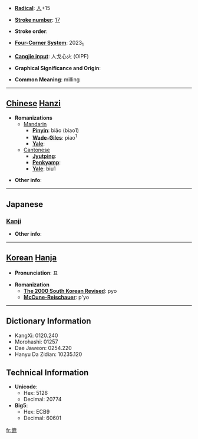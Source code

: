 * '''[[Wiktionary:Chinese radical index| Radical]]''': [[Wiktionary:Chinese radical index 人|人]]+15

* '''[[Wiktionary:Chinese total strokes index|Stroke number]]''': [[Wiktionary:Chinese total strokes index 17|17]]

* '''Stroke order''': 

* '''[[Wiktionary:Chinese four corner index|Four-Corner System]]''': 2023<sub>1</sub>

* '''[[Wiktionary:Chinese Cangjie index|Cangjie input]]''': 人戈心火 (OIPF)

* '''Graphical Significance and Origin''': 

* '''Common Meaning''': milling

----

== [[Chinese]] [[Hanzi]] ==

* '''Romanizations'''
** [[Mandarin]]
*** '''[[Pinyin]]''': biāo (biao1)
*** '''[[Wade-Giles]]''': piao<sup>1</sup>
*** '''[[Yale]]''': 
**[[Cantonese]]
***'''[[Jyutping]]''':
***'''[[Penkyamp]]''': 
***'''[[Yale]]''': biu1

* '''Other info''': 

----

==Japanese==
===[[Kanji]]===
{{kanji|on readings=[[ひょう]] (hyō)
|kun readings=[[さかんなさま]] (sakannasama)
}}

* '''Other info''':  

----

== [[Korean]] [[Hanja]] ==

* '''Pronunciation''': 표

* '''Romanization'''
** '''[[The 2000 South Korean Revised Romanization|The 2000 South Korean Revised]]''': pyo
** '''[[McCune-Reischauer]]''': p'yo

----

== Dictionary Information ==

* KangXi: 0120.240
* Morohashi: 01257
* Dae Jaweon: 0254.220
* Hanyu Da Zidian: 10235.120

== Technical Information ==

* '''Unicode''':
** Hex: 5126
** Decimal: 20774
* '''Big5''':
** Hex: ECB9
** Decimal: 60601

[[fr:儦]]